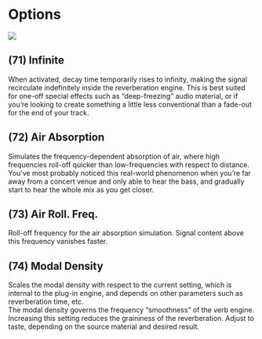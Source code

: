 # Options

![](https://media.githubusercontent.com/media/FLUX-SE/doc_images/main/Plugins/ircam-spat/spat_15.jpg)

## (71) Infinite
When activated, decay time temporarily rises to infinity, making the signal recirculate indefinitely 
inside the reverberation engine. This is best suited for one-off special effects such as "deep-freezing"
audio material, or if you're looking to create something a little less conventional than a fade-out for
the end of your track.


## (72) Air Absorption
Simulates the frequency-dependent absorption of air, where high frequencies roll-off quicker than
low-frequencies with respect to distance. You've most probably noticed this real-world phenomenon
when you're far away from a concert venue and only able to hear the bass, and gradually start to
hear the whole mix as you get closer.


## (73) Air Roll. Freq.
Roll-off frequency for the air absorption simulation. Signal content above this frequency vanishes
faster.


## (74) Modal Density
Scales the modal density with respect to the current setting, which is internal to the plug-in engine,
and depends on other parameters such as reverberation time, etc.  
The modal density governs the frequency "smoothness" of the verb engine. Increasing this setting
reduces the graininess of the reverberation. Adjust to taste, depending on the source material and
desired result.
